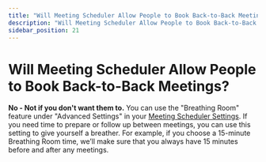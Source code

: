 ```yaml
---
title: "Will Meeting Scheduler Allow People to Book Back-to-Back Meetings?"
description: "Will Meeting Scheduler Allow People to Book Back-to-Back Meetings?"
sidebar_position: 21
---
```


# Will Meeting Scheduler Allow People to Book Back-to-Back Meetings?

**No - Not if you don't want them to.** You can use the "Breathing Room" feature under "Advanced Settings" in your [Meeting Scheduler Settings](https://app.yesware.com/meeting_scheduler/meeting-type-settings/create). If you need time to prepare or follow up between meetings, you can use this setting to give yourself a breather. For example, if you choose a 15-minute Breathing Room time, we’ll make sure that you always have 15 minutes before and after any meetings.